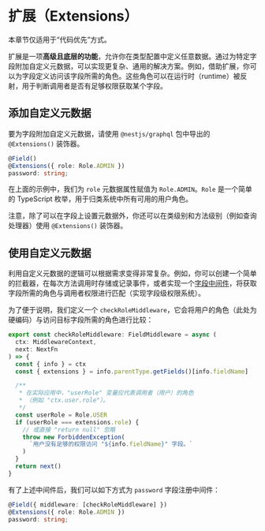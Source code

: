 # 扩展（Extensions）

<CalloutInfo type="warning">

本章节仅适用于“代码优先”方式。

</CalloutInfo>

扩展是一项**高级且底层的功能**，允许你在类型配置中定义任意数据。通过为特定字段附加自定义元数据，可以实现更复杂、通用的解决方案。例如，借助扩展，你可以为字段定义访问该字段所需的角色。这些角色可以在运行时（runtime）被反射，用于判断调用者是否有足够权限获取某个字段。

## 添加自定义元数据

要为字段附加自定义元数据，请使用 `@nestjs/graphql` 包中导出的 `@Extensions()` 装饰器。

```ts
@Field()
@Extensions({ role: Role.ADMIN })
password: string;
```

在上面的示例中，我们为 `role` 元数据属性赋值为 `Role.ADMIN`。`Role` 是一个简单的 TypeScript 枚举，用于归类系统中所有可用的用户角色。

注意，除了可以在字段上设置元数据外，你还可以在类级别和方法级别（例如查询处理器）使用 `@Extensions()` 装饰器。

## 使用自定义元数据

利用自定义元数据的逻辑可以根据需求变得非常复杂。例如，你可以创建一个简单的拦截器，在每次方法调用时存储或记录事件，或者实现一个[字段中间件](/graphql/field-middleware)，将获取字段所需的角色与调用者权限进行匹配（实现字段级权限系统）。

为了便于说明，我们定义一个 `checkRoleMiddleware`，它会将用户的角色（此处为硬编码）与访问目标字段所需的角色进行比较：

```ts
export const checkRoleMiddleware: FieldMiddleware = async (
  ctx: MiddlewareContext,
  next: NextFn
) => {
  const { info } = ctx
  const { extensions } = info.parentType.getFields()[info.fieldName]

  /**
   * 在实际应用中，"userRole" 变量应代表调用者（用户）的角色
   * （例如 "ctx.user.role"）。
   */
  const userRole = Role.USER
  if (userRole === extensions.role) {
    // 或直接 "return null" 忽略
    throw new ForbiddenException(
      `用户没有足够的权限访问 "${info.fieldName}" 字段。`
    )
  }
  return next()
}
```

有了上述中间件后，我们可以如下方式为 `password` 字段注册中间件：

```ts
@Field({ middleware: [checkRoleMiddleware] })
@Extensions({ role: Role.ADMIN })
password: string;
```
